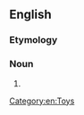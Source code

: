 ==English==

===Etymology===
{{suffix|plush|ie|lang=en}}

===Noun===
{{en-noun}}

# {{synonym of|plush toy|lang=en}}

[[Category:en:Toys]]